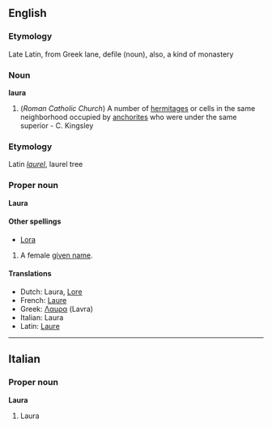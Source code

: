 ==English==
===Etymology===
Late Latin, from Greek lane, defile (noun), also, a kind of monastery

===Noun===
'''laura'''

#(''Roman Catholic Church'') A number of [[hermitage]]s or cells in the same neighborhood occupied by [[anchorite]]s who were under the same superior - C. Kingsley

===Etymology===
Latin ''[[laurel]]'', laurel tree

===Proper noun===
'''Laura'''

====Other spellings====
*[[Lora]]

#A female [[given name]].

====Translations====
*Dutch: Laura, [[Lore]]
*French: [[Laure]]
*Greek: [[Λαuρα]] (Lavra)
*Italian: Laura
*Latin: [[Laure]]

----

==Italian==
===Proper noun===
'''Laura'''

#Laura